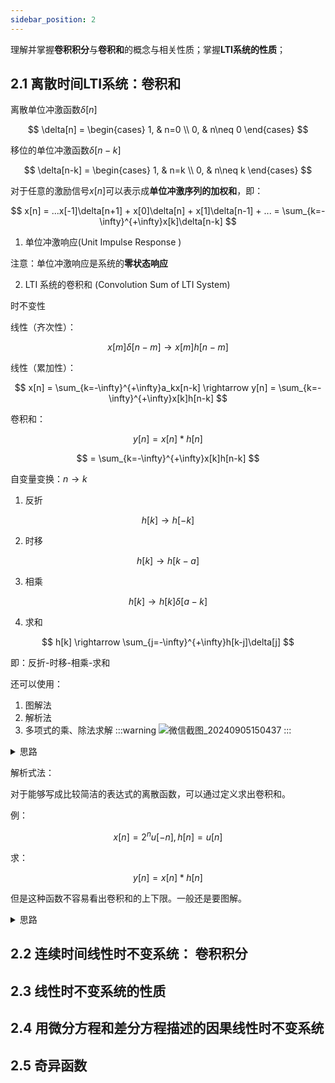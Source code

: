 ```yaml
---
sidebar_position: 2
---
```



<WordCount>

理解并掌握**卷积积分**与**卷积和**的概念与相关性质；掌握**LTI系统的性质**；

## 2.1 离散时间LTI系统：卷积和

离散单位冲激函数$\delta[n]$

$$ 
\delta[n] = \begin{cases} 1, & n=0 \\ 0, & n\neq 0 \end{cases} 
$$

移位的单位冲激函数$\delta[n-k]$

$$ 
\delta[n-k] = \begin{cases} 1, & n=k \\ 0, & n\neq k \end{cases} 
$$

对于任意的激励信号$x[n]$可以表示成**单位冲激序列的加权和**，即：

$$
x[n] = ...x[-1]\delta[n+1] + x[0]\delta[n] + x[1]\delta[n-1] + ... = \sum_{k=-\infty}^{+\infty}x[k]\delta[n-k]
$$

1. 单位冲激响应(Unit Impulse Response )

注意：单位冲激响应是系统的**零状态响应**

2. LTI 系统的卷积和 (Convolution Sum of LTI System)

时不变性

线性（齐次性）：

$$ 
x[m]\delta[n-m] \rightarrow x[m]h[n-m]
$$

线性（累加性）：

$$
x[n] = \sum_{k=-\infty}^{+\infty}a_kx[n-k] \rightarrow y[n] = \sum_{k=-\infty}^{+\infty}x[k]h[n-k]
$$

卷积和：

$$
y[n] = x[n]*h[n]
$$

$$
= \sum_{k=-\infty}^{+\infty}x[k]h[n-k]
$$

自变量变换：$n \rightarrow k$

1. 反折

$$
h[k] \rightarrow h[-k]
$$

2. 时移

$$
h[k] \rightarrow h[k-a]
$$

3. 相乘

$$
h[k] \rightarrow h[k]\delta[a-k]
$$

4. 求和

$$ 
h[k] \rightarrow \sum_{j=-\infty}^{+\infty}h[k-j]\delta[j]
$$

即：反折-时移-相乘-求和

还可以使用：

1. 图解法
2. 解析法
3. 多项式的乘、除法求解
:::warning
![微信截图_20240905150437](https://github.com/user-attachments/assets/98ff4dca-fa1d-437a-af80-a46e5a5cdcee)
:::

<details>
    <summary>思路</summary>

![微信截图_20240905150550](https://github.com/user-attachments/assets/4c354a0d-9356-49e1-b701-d47f185961dc)
![微信截图_20240905150757](https://github.com/user-attachments/assets/01726629-5c58-4f78-8aa1-08a33d3b12da)
![微信截图_20240905150838](https://github.com/user-attachments/assets/de783cb1-89d5-4b40-bf16-9f2113a41720)
![微信截图_20240905150923](https://github.com/user-attachments/assets/d5490c84-13dc-4206-bca3-e19ae5d97f14)
![微信截图_20240905151326](https://github.com/user-attachments/assets/63236fc9-68d8-4187-ae09-3e3ba9d48b46)

</details>

解析式法：

对于能够写成比较简洁的表达式的离散函数，可以通过定义求出卷积和。

例：

$$ 
x[n] = 2^nu[-n], h[n] = u[n]
$$

求：

$$ 
y[n] = x[n]*h[n]
$$

但是这种函数不容易看出卷积和的上下限。一般还是要图解。

<details>
    <summary>思路</summary>
    
![微信截图_20240905151808](https://github.com/user-attachments/assets/b574401b-65c7-45f7-a020-6da83c66d38d)


</details>

## 2.2 连续时间线性时不变系统： 卷积积分

## 2.3 线性时不变系统的性质

## 2.4 用微分方程和差分方程描述的因果线性时不变系统

## 2.5 奇异函数

</WordCount>